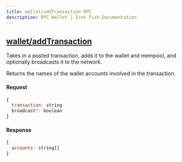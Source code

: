 ```yaml
---
title: wallet/addTransaction RPC
description: RPC Wallet | Iron Fish Documentation
---
```


## [wallet/addTransaction](https://github.com/iron-fish/ironfish/blob/master/ironfish/src/rpc/routes/wallet/addTransaction.ts)

Takes in a posted transaction, adds it to the wallet and mempool, and optionally broadcasts it to the network.

Returns the names of the wallet accounts involved in the transaction.

#### Request

```js
{
  transaction: string
  broadcast?: boolean
}
```

#### Response

```js
{
  accounts: string[]
}
```
